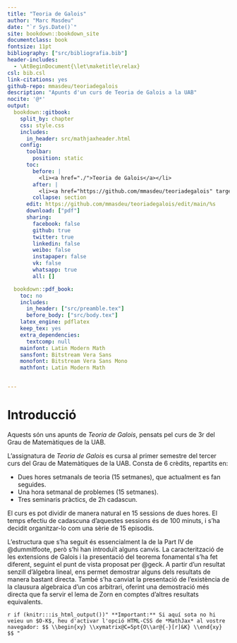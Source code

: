 ```yaml
---
title: "Teoria de Galois"
author: "Marc Masdeu"
date: "`r Sys.Date()`"
site: bookdown::bookdown_site
documentclass: book
fontsize: 11pt
bibliography: ["src/bibliografia.bib"]
header-includes:
  - \AtBeginDocument{\let\maketitle\relax}
csl: bib.csl
link-citations: yes
github-repo: mmasdeu/teoriadegalois
description: "Apunts d'un curs de Teoria de Galois a la UAB"
nocite: '@*'
output:
  bookdown::gitbook:
    split_by: chapter
    css: style.css
    includes:
      in_header: src/mathjaxheader.html
    config:
      toolbar:
        position: static
      toc:
        before: |
          <li><a href="./">Teoria de Galois</a></li>
        after: |
          <li><a href="https://github.com/mmasdeu/teoriadegalois" target="blank">Publicat amb bookdown</a></li>
        collapse: section
      edit: https://github.com/mmasdeu/teoriadegalois/edit/main/%s
      download: ["pdf"]
      sharing:
        facebook: false
        github: true
        twitter: true
        linkedin: false
        weibo: false
        instapaper: false
        vk: false
        whatsapp: true
        all: []

  bookdown::pdf_book:
    toc: no
    includes:
      in_header: ["src/preamble.tex"]
      before_body: ["src/body.tex"]
    latex_engine: pdflatex
    keep_tex: yes
    extra_dependencies:
      textcomp: null
    mainfont: Latin Modern Math
    sansfont: Bitstream Vera Sans
    monofont: Bitstream Vera Sans Mono
    mathfont: Latin Modern Math


---
```


# Introducció {-}

Aquests són uns apunts de *Teoria de Galois*, pensats pel curs de 3r del Grau de Matemàtiques de la UAB.

L'assignatura de *Teoria de Galois* es cursa al primer semestre del tercer curs del Grau de Matemàtiques de la UAB. Consta de 6 crèdits, repartits en:

- Dues hores setmanals de teoria (15 setmanes), que actualment es fan seguides.
- Una hora setmanal de problemes (15 setmanes).
- Tres seminaris pràctics, de 2h cadascun.

El curs es pot dividir de manera natural en 15 sessions de dues hores.
El temps efectiu de cadascuna d'aquestes sessions és de 100 minuts, i s'ha decidit organitzar-lo com una sèrie de 15 episodis.

L'estructura que s'ha seguit és essencialment la de la Part IV de @dummitfoote, però s'hi han introduït alguns canvis.
La caracterització de les extensions de Galois i la presentació del teorema fonamental s'ha fet diferent,
seguint el punt de vista proposat per @geck. A partir d'un resultat senzill d'àlgebra lineal, ens permet demostrar
alguns dels resultats de manera bastant directa.
També s'ha canviat la presentació de l'existència de la clausura algebraica d'un cos arbitrari, oferint una demostració
més directa que fa servir el lema de Zorn en comptes d'altres resultats equivalents.


`r if (knitr:::is_html_output())"
**Important:** Si aquí sota no hi veieu un $O-K$, heu d'activar l'opció HTML-CSS de *MathJax* al vostre navegador:
$$
\\begin{xy}
\\xymatrix@C=5pt{O\\ar@{-}[r]&K}
\\end{xy}
$$
"`
